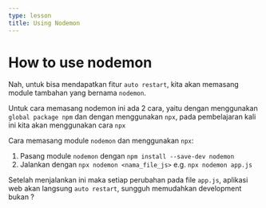 ```yaml
---
type: lesson
title: Using Nodemon
---
```


# How to use nodemon

Nah, untuk bisa mendapatkan fitur `auto restart`, kita akan memasang module 
tambahan yang bernama `nodemon`.

Untuk cara memasang nodemon ini ada 2 cara, yaitu dengan menggunakan 
`global package npm` dan dengan menggunakan `npx`, pada pembelajaran kali ini
kita akan menggunakan cara `npx`

Cara memasang module `nodemon` dan menggunakan `npx`:
1. Pasang module `nodemon` dengan `npm install --save-dev nodemon`
2. Jalankan dengan `npx nodemon <nama_file_js>` e.g. `npx nodemon app.js`

Setelah menjalankan ini maka setiap perubahan pada file `app.js`, aplikasi web 
akan langsung `auto restart`, sungguh memudahkan development bukan ?